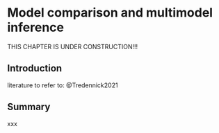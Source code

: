 
# Model comparison and multimodel inference {#model_comparison}

THIS CHAPTER IS UNDER CONSTRUCTION!!! 

## Introduction

literature to refer to: @Tredennick2021


## Summary
xxx



